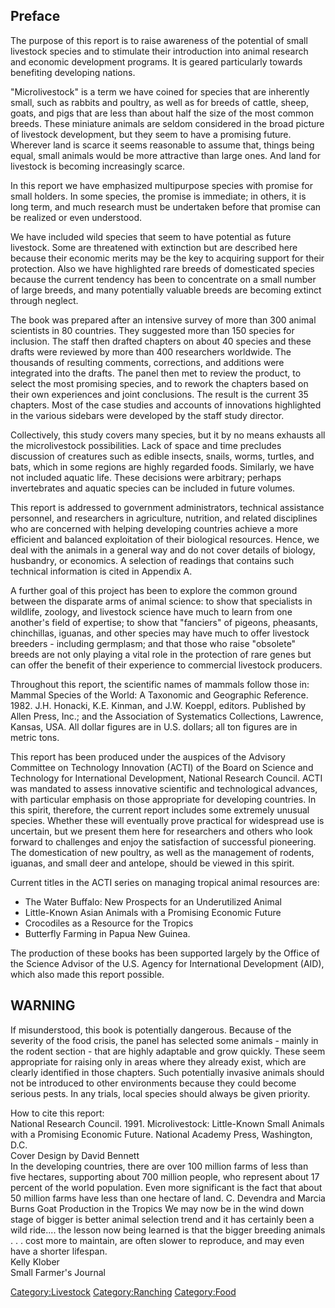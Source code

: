 == Preface ==
The purpose of this report is to raise awareness of the potential of small livestock species and to stimulate their introduction into animal research and economic development programs. It is geared particularly towards benefiting developing nations.

"Microlivestock" is a term we have coined for species that are inherently small, such as rabbits and poultry, as well as for breeds of cattle, sheep, goats, and pigs that are less than about half the size of the most common breeds. These miniature animals are seldom considered in the broad picture of livestock development, but they seem to have a promising future. Wherever land is scarce it seems reasonable to assume that, things being equal, small animals would be more attractive than large ones. And land for livestock is becoming increasingly scarce.

In this report we have emphasized multipurpose species with promise for small holders. In some species, the promise is immediate; in others, it is long term, and much research must be undertaken before that promise can be realized or even understood.

We have included wild species that seem to have potential as future livestock. Some are threatened with extinction but are described here because their economic merits may be the key to acquiring support for their protection. Also we have highlighted rare breeds of domesticated species because the current tendency has been to concentrate on a small number of large breeds, and many potentially valuable breeds are becoming extinct through neglect.

The book was prepared after an intensive survey of more than 300 animal scientists in 80 countries. They suggested more than 150 species for inclusion. The staff then drafted chapters on about 40 species and these drafts were reviewed by more than 400 researchers worldwide. The thousands of resulting comments, corrections, and additions were integrated into the drafts. The panel then met to review the product, to select the most promising species, and to rework the chapters based on their own experiences and joint conclusions. The result is the current 35 chapters. Most of the case studies and accounts of innovations highlighted in the various sidebars were developed by the staff study director.

Collectively, this study covers many species, but it by no means exhausts all the microlivestock possibilities. Lack of space and time precludes discussion of creatures such as edible insects, snails, worms, turtles, and bats, which in some regions are highly regarded foods. Similarly, we have not included aquatic life. These decisions were arbitrary; perhaps invertebrates and aquatic species can be included in future volumes.

This report is addressed to government administrators, technical assistance personnel, and researchers in agriculture, nutrition, and related disciplines who are concerned with helping developing countries achieve a more efficient and balanced exploitation of their biological resources. Hence, we deal with the animals in a general way and do not cover details of biology, husbandry, or economics. A selection of readings that contains such technical information is cited in Appendix A.

A further goal of this project has been to explore the common ground between the disparate arms of animal science: to show that specialists in wildlife, zoology, and livestock science have much to learn from one another's field of expertise; to show that "fanciers" of pigeons, pheasants, chinchillas, iguanas, and other species may have much to offer livestock breeders - including germplasm; and that those who raise "obsolete" breeds are not only playing a vital role in the protection of rare genes but can offer the benefit of their experience to commercial livestock producers.

Throughout this report, the scientific names of mammals follow those in: Mammal Species of the World: A Taxonomic and Geographic Reference. 1982. J.H. Honacki, K.E. Kinman, and J.W. Koeppl, editors. Published by Allen Press, Inc.; and the Association of Systematics Collections, Lawrence, Kansas, USA. All dollar figures are in U.S. dollars; all ton figures are in metric tons.

This report has been produced under the auspices of the Advisory Committee on Technology Innovation (ACTI) of the Board on Science and Technology for International Development, National Research Council. ACTI was mandated to assess innovative scientific and technological advances, with particular emphasis on those appropriate for developing countries. In this spirit, therefore, the current report includes some extremely unusual species. Whether these will eventually prove practical for widespread use is uncertain, but we present them here for researchers and others who look forward to challenges and enjoy the satisfaction of successful pioneering. The domestication of new poultry, as well as the management of rodents, iguanas, and small deer and antelope, should be viewed in this spirit.

Current titles in the ACTI series on managing tropical animal resources are:

* The Water Buffalo: New Prospects for an Underutilized Animal
* Little-Known Asian Animals with a Promising Economic Future
* Crocodiles as a Resource for the Tropics
* Butterfly Farming in Papua New Guinea.


The production of these books has been supported largely by the Office of the Science Advisor of the U.S. Agency for International Development (AID), which also made this report possible.

== WARNING ==
If misunderstood, this book is potentially dangerous. Because of the severity of the food crisis, the panel has selected some animals - mainly in the rodent section - that are highly adaptable and grow quickly. These seem appropriate for raising only in areas where they already exist, which are clearly identified in those chapters. Such potentially invasive animals should not be introduced to other environments because they could become serious pests. In any trials, local species should always be given priority.

How to cite this report:<br>
National Research Council. 1991. Microlivestock: Little-Known Small Animals with a Promising Economic Future. National Academy Press, Washington, D.C.<br>
Cover Design by David Bennett<br>
In the developing countries, there are over 100 million farms of less than five hectares, supporting about 700 million people, who represent about 17 percent of the world population. Even more significant is the fact that about 50 million farms have less than one hectare of land. C. Devendra and Marcia Burns Goat Production in the Tropics We may now be in the wind down stage of bigger is better animal selection trend and it has certainly been a wild ride.... the lesson now being learned is that the bigger breeding animals . . . cost more to maintain, are often slower to reproduce, and may even have a shorter lifespan.<br>
Kelly Klober<br>
Small Farmer's Journal

[[Category:Livestock]]
[[Category:Ranching]]
[[Category:Food]]